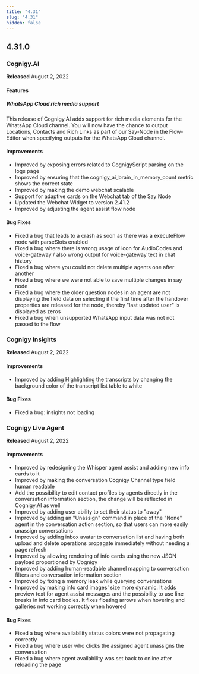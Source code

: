 ```yaml
---
title: "4.31"
slug: "4.31"
hidden: false
---
```



<ReleaseNotesKubernetesRepositoryDeprecated/>

## 4.31.0

### Cognigy.AI

**Released** August 2, 2022

#### Features

##### WhatsApp Cloud rich media support

This release of Cognigy.AI adds support for rich media elements for the WhatsApp Cloud channel. You will now have the chance to output Locations, Contacts and Rich Links as part of our Say-Node in the Flow-Editor when specifying outputs for the WhatsApp Cloud channel.

#### Improvements

- Improved by exposing errors related to CognigyScript parsing on the logs page
- Improved by ensuring that the cognigy_ai_brain_in_memory_count metric shows the correct state
- Improved by making the demo webchat scalable
- Support for adaptive cards on the Webchat tab of the Say Node
- Updated the Webchat Widget to version 2.41.2
- Improved by adjusting the agent assist flow node

#### Bug Fixes

- Fixed a bug that leads to a crash as soon as there was a executeFlow node with parseSlots enabled
- Fixed a bug where there is wrong usage of icon for AudioCodes and voice-gateway / also wrong output for voice-gateway text in chat history
- Fixed a bug where you could not delete multiple agents one after another
- Fixed a bug where we were not able to save multiple changes in say node
- Fixed a bug where the older question nodes in an agent are not displaying the field data on selecting it the first time after the handover properties are released for the node, thereby "last updated user" is displayed as zeros
- Fixed a bug when unsupported WhatsApp input data was not not passed to the flow

### Cognigy Insights

**Released** August 2, 2022

#### Improvements

- Improved by adding Highlighting the transcripts by changing the background color of the transcript list table to white

#### Bug Fixes

- Fixed a bug: insights not loading

### Cognigy Live Agent

**Released** August 2, 2022

#### Improvements

- Improved by redesigning the Whisper agent assist and adding new info cards to it
- Improved by making the conversation Cognigy Channel type field human readable
- Add the possibility to edit contact profiles by agents directly in the conversation information section, the change will be reflected in Cognigy.AI as well
- Improved by adding user ability to set their status to "away"
- Improved by adding an "Unassign" command in place of the "None" agent in the conversation action section, so that users can more easily unassign conversations
- Improved by adding inbox avatar to conversation list and having both upload and delete operations propagate immediately without needing a page refresh
- Improved by allowing rendering of info cards using the new JSON payload proportioned by Cognigy
- Improved by adding human-readable channel mapping to conversation filters and conversation information section
- Improved by fixing a memory leak while querying conversations
- Improved by making info card images' size more dynamic. It adds preview text for agent assist messages and the possibility to use line breaks in info card bodies. It fixes floating arrows when hovering and galleries not working correctly when hovered

#### Bug Fixes

- Fixed a bug where availability status colors were not propagating correctly
- Fixed a bug where user who clicks the assigned agent unassigns the conversation
- Fixed a bug where agent availability was set back to online after reloading the page
